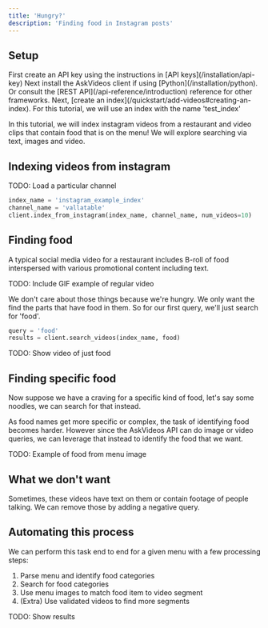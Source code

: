 ```yaml
---
title: 'Hungry?'
description: 'Finding food in Instagram posts'
---
```


## Setup

<Steps>
  <Step title="Create an API key">
    First create an API key using the instructions in [API keys](/installation/api-key)
  </Step>
  <Step title="Install the client">
    Next install the AskVideos client if using [Python](/installation/python). Or consult the [REST API](/api-reference/introduction) reference for other frameworks.
  </Step>
  <Step title="Create an index">
    Next, [create an index](/quickstart/add-videos#creating-an-index). For this tutorial, we will use an index with the name 'test_index'
  </Step>
</Steps>

In this tutorial, we will index instagram videos from a restaurant and video clips that contain food that is on the menu! We will explore searching via text, images and video. 

## Indexing videos from instagram
TODO: Load a particular channel
```python
index_name = 'instagram_example_index'
channel_name = 'vallatable'
client.index_from_instagram(index_name, channel_name, num_videos=10)
```

## Finding food
A typical social media video for a restaurant includes B-roll of food interspersed with various promotional content including text.

TODO: Include GIF example of regular video

We don't care about those things because we're hungry. We only want the find the parts that have food in them. So for our first query, we'll just search for 'food'.

```python
query = 'food'
results = client.search_videos(index_name, food)
```

TODO: Show video of just food

## Finding specific food
Now suppose we have a craving for a specific kind of food, let's say some noodles, we can search for that instead. 

As food names get more specific or complex, the task of identifying food becomes harder. However since the AskVideos API can do image or video queries, we can leverage that instead to identify the food that we want.

TODO: Example of food from menu image

## What we don't want
Sometimes, these videos have text on them or contain footage of people talking. We can remove those by adding a negative query.

## Automating this process
We can perform this task end to end for a given menu with a few processing steps:
1. Parse menu and identify food categories
2. Search for food categories
3. Use menu images to match food item to video segment
4. (Extra) Use validated videos to find more segments

TODO: Show results

